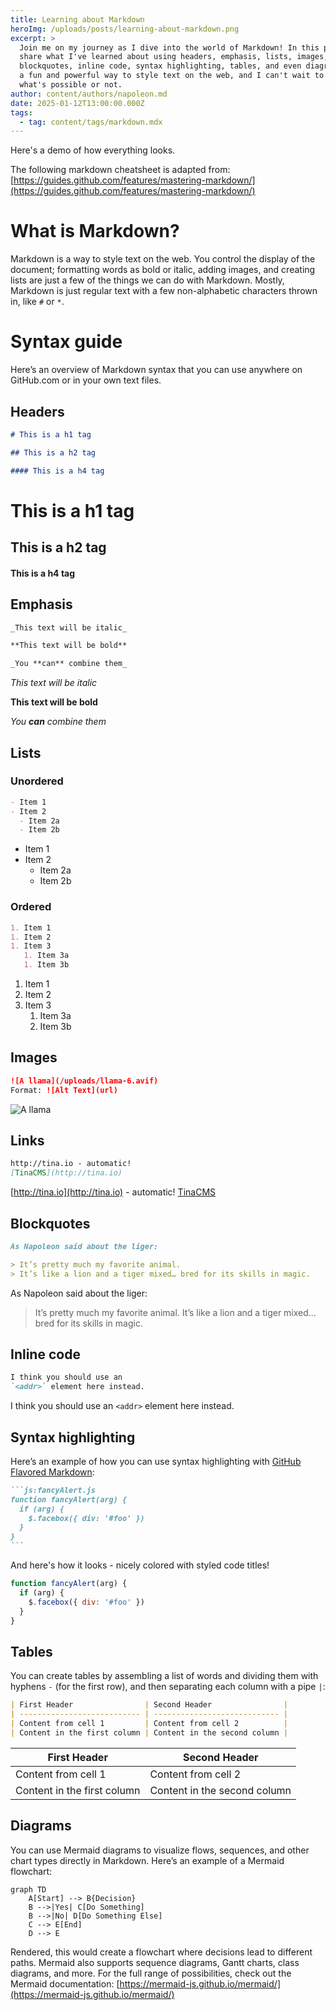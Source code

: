 ```yaml
---
title: Learning about Markdown
heroImg: /uploads/posts/learning-about-markdown.png
excerpt: >
  Join me on my journey as I dive into the world of Markdown! In this post, I'll
  share what I've learned about using headers, emphasis, lists, images, links,
  blockquotes, inline code, syntax highlighting, tables, and even diagrams. It's
  a fun and powerful way to style text on the web, and I can't wait to show you
  what's possible or not.
author: content/authors/napoleon.md
date: 2025-01-12T13:00:00.000Z
tags:
  - tag: content/tags/markdown.mdx
---
```


Here's a demo of how everything looks.

The following markdown cheatsheet is adapted from: [https://guides.github.com/features/mastering-markdown/](https://guides.github.com/features/mastering-markdown/)

# What is Markdown?

Markdown is a way to style text on the web. You control the display of the document; formatting words as bold or italic, adding images, and creating lists are just a few of the things we can do with Markdown. Mostly, Markdown is just regular text with a few non-alphabetic characters thrown in, like `#` or `*`.

# Syntax guide

Here’s an overview of Markdown syntax that you can use anywhere on GitHub.com or in your own text files.

## Headers

```markdown
# This is a h1 tag

## This is a h2 tag

#### This is a h4 tag
```

# This is a h1 tag

## This is a h2 tag

#### This is a h4 tag

## Emphasis

```markdown
_This text will be italic_

**This text will be bold**

_You **can** combine them_
```

*This text will be italic*

**This text will be bold**

*You **can** combine them*

## Lists

### Unordered

```markdown
- Item 1
- Item 2
  - Item 2a
  - Item 2b
```

* Item 1
* Item 2
  * Item 2a
  * Item 2b

### Ordered

```markdown
1. Item 1
1. Item 2
1. Item 3
   1. Item 3a
   1. Item 3b
```

1. Item 1
2. Item 2
3. Item 3
   1. Item 3a
   2. Item 3b

## Images

```markdown
![A llama](/uploads/llama-6.avif)
Format: ![Alt Text](url)
```

![A llama](/uploads/llama-6.avif)

## Links

```markdown
http://tina.io - automatic!
[TinaCMS](http://tina.io)
```

[http://tina.io](http://tina.io) - automatic!
[TinaCMS](http://tina.io)

## Blockquotes

```markdown
As Napoleon said about the liger:

> It’s pretty much my favorite animal.
> It’s like a lion and a tiger mixed… bred for its skills in magic.
```

As Napoleon said about the liger:

> It’s pretty much my favorite animal.
> It’s like a lion and a tiger mixed… bred for its skills in magic.

## Inline code

```markdown
I think you should use an
`<addr>` element here instead.
```

I think you should use an
`<addr>` element here instead.

## Syntax highlighting

Here’s an example of how you can use syntax highlighting with [GitHub Flavored Markdown](https://help.github.com/articles/basic-writing-and-formatting-syntax/):

````markdown
```js:fancyAlert.js
function fancyAlert(arg) {
  if (arg) {
    $.facebox({ div: '#foo' })
  }
}
```
````

And here's how it looks - nicely colored with styled code titles!

```js:fancyAlert.js
function fancyAlert(arg) {
  if (arg) {
    $.facebox({ div: '#foo' })
  }
}
```

## Tables

You can create tables by assembling a list of words and dividing them with hyphens `-` (for the first row), and then separating each column with a pipe `|`:

```markdown
| First Header                | Second Header                |
| --------------------------- | ---------------------------- |
| Content from cell 1         | Content from cell 2          |
| Content in the first column | Content in the second column |
```

| First Header                | Second Header                |
| --------------------------- | ---------------------------- |
| Content from cell 1         | Content from cell 2          |
| Content in the first column | Content in the second column |

## Diagrams

You can use Mermaid diagrams to visualize flows, sequences, and other chart types directly in Markdown. Here’s an example of a Mermaid flowchart:

```mermaid
graph TD
    A[Start] --> B{Decision}
    B -->|Yes| C[Do Something]
    B -->|No| D[Do Something Else]
    C --> E[End]
    D --> E
```

Rendered, this would create a flowchart where decisions lead to different paths. Mermaid also supports sequence diagrams, Gantt charts, class diagrams, and more. For the full range of possibilities, check out the Mermaid documentation: [https://mermaid-js.github.io/mermaid/](https://mermaid-js.github.io/mermaid/)
